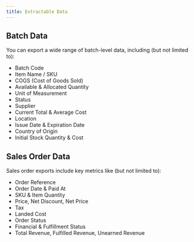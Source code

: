 ```yaml
---
title: Extractable Data
---
```


## Batch Data

<AccordionGroup>
<Accordion title="What batch information can I extract from Kaizntree?">

You can export a wide range of batch-level data, including (but not limited to):

- Batch Code
- Item Name / SKU
- COGS (Cost of Goods Sold)
- Available & Allocated Quantity
- Unit of Measurement
- Status
- Supplier
- Current Total & Average Cost
- Location
- Issue Date & Expiration Date
- Country of Origin
- Initial Stock Quantity & Cost
</Accordion>
</AccordionGroup>

## Sales Order Data

<AccordionGroup>
<Accordion title="What sales order data can I extract?">

Sales order exports include key metrics like (but not limited to):

- Order Reference
- Order Date & Paid At
- SKU & Item Quantity
- Price, Net Discount, Net Price
- Tax
- Landed Cost
- Order Status
- Financial & Fulfillment Status
- Total Revenue, Fulfilled Revenue, Unearned Revenue
</Accordion>
</AccordionGroup>
